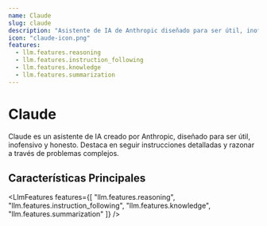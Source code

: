 ```yaml
---
name: Claude
slug: claude
description: "Asistente de IA de Anthropic diseñado para ser útil, inofensivo y honesto."
icon: "claude-icon.png"
features:
  - llm.features.reasoning
  - llm.features.instruction_following
  - llm.features.knowledge
  - llm.features.summarization
---
```


# Claude

Claude es un asistente de IA creado por Anthropic, diseñado para ser útil, inofensivo y honesto. Destaca en seguir instrucciones detalladas y razonar a través de problemas complejos.

## Características Principales

<LlmFeatures features={[
  "llm.features.reasoning",
  "llm.features.instruction_following",
  "llm.features.knowledge",
  "llm.features.summarization"
]} />
